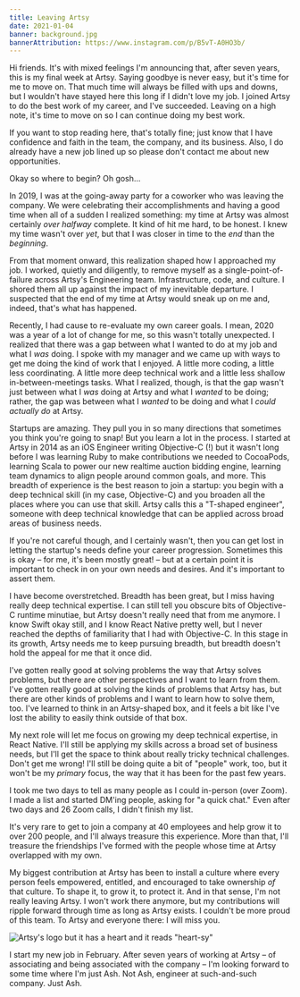 ```yaml
---
title: Leaving Artsy
date: 2021-01-04
banner: background.jpg
bannerAttribution: https://www.instagram.com/p/B5vT-A0HO3b/
---
```


Hi friends. It's with mixed feelings I'm announcing that, after seven years, this is my final week at Artsy. Saying goodbye is never easy, but it's time for me to move on. That much time will always be filled with ups and downs, but I wouldn't have stayed here this long if I didn't love my job. I joined Artsy to do the best work of my career, and I've succeeded. Leaving on a high note, it's time to move on so I can continue doing my best work.

If you want to stop reading here, that's totally fine; just know that I have confidence and faith in the team, the company, and its business. Also, I do already have a new job lined up so please don't contact me about new opportunities.

Okay so where to begin? Oh gosh...

In 2019, I was at the going-away party for a coworker who was leaving the company. We were celebrating their accomplishments and having a good time when all of a sudden I realized something: my time at Artsy was almost certainly _over halfway_ complete. It kind of hit me hard, to be honest. I knew my time wasn't over _yet_, but that I was closer in time to the _end_ than the _beginning_.

From that moment onward, this realization shaped how I approached my job. I worked, quietly and diligently, to remove myself as a single-point-of-failure across Artsy's Engineering team. Infrastructure, code, and culture. I shored them all up against the impact of my inevitable departure. I suspected that the end of my time at Artsy would sneak up on me and, indeed, that's what has happened.

Recently, I had cause to re-evaluate my own career goals. I mean, 2020 was a year of a lot of change for me, so this wasn't totally unexpected. I realized that there was a gap between what I wanted to do at my job and what I _was_ doing. I spoke with my manager and we came up with ways to get me doing the kind of work that I enjoyed. A little more coding, a little less coordinating. A little more deep technical work and a little less shallow in-between-meetings tasks. What I realized, though, is that the gap wasn't just between what I _was_ doing at Artsy and what I _wanted_ to be doing; rather, the gap was between what I _wanted_ to be doing and what I _could actually do_ at Artsy.

Startups are amazing. They pull you in so many directions that sometimes you think you're going to snap! But you learn a lot in the process. I started at Artsy in 2014 as an iOS Engineer writing Objective-C (!) but it wasn't long before I was learning Ruby to make contributions we needed to CocoaPods, learning Scala to power our new realtime auction bidding engine, learning team dynamics to align people around common goals, and more. This breadth of experience is the best reason to join a startup: you begin with a deep technical skill (in my case, Objective-C) and you broaden all the places where you can use that skill. Artsy calls this a "T-shaped engineer", someone with deep technical knowledge that can be applied across broad areas of business needs.

If you're not careful though, and I certainly wasn't, then you can get lost in letting the startup's needs define your career progression. Sometimes this is okay – for me, it's been mostly great! – but at a certain point it is important to check in on your own needs and desires. And it's important to assert them.

I have become overstretched. Breadth has been great, but I miss having really deep technical expertise. I can still tell you obscure bits of Objective-C runtime minutiae, but Artsy doesn't really need that from me anymore. I know Swift okay still, and I know React Native pretty well, but I never reached the depths of familiarity that I had with Objective-C. In this stage in its growth, Artsy needs me to keep pursuing breadth, but breadth doesn't hold the appeal for me that it once did.

I've gotten really good at solving problems the way that Artsy solves problems, but there are other perspectives and I want to learn from them. I've gotten really good at solving the kinds of problems that Artsy has, but there are other kinds of problems and I want to learn how to solve them, too. I've learned to think in an Artsy-shaped box, and it feels a bit like I've lost the ability to easily think outside of that box.

My next role will let me focus on growing my deep technical expertise, in React Native. I'll still be applying my skills across a broad set of business needs, but I'll get the space to think about really tricky technical challenges. Don't get me wrong! I'll still be doing quite a bit of "people" work, too, but it won't be my _primary_ focus, the way that it has been for the past few years.

I took me two days to tell as many people as I could in-person (over Zoom). I made a list and started DM'ing people, asking for "a quick chat." Even after two days and 26 Zoom calls, I didn't finish my list.

It's very rare to get to join a company at 40 employees and help grow it to over 200 people, and I'll always treasure this experience. More than that, I'll treasure the friendships I've formed with the people whose time at Artsy overlapped with my own.

My biggest contribution at Artsy has been to install a culture where every person feels empowered, entitled, and encouraged to take ownership _of_ that culture. To shape it, to grow it, to protect it. And in that sense, I'm not really leaving Artsy. I won't work there anymore, but my contributions will ripple forward through time as long as Artsy exists. I couldn't be more proud of this team. To Artsy and everyone there: I will miss you.

![Artsy's logo but it has a heart and it reads "heart-sy"](./heartsy.png)

I start my new job in February. After seven years of working at Artsy – of associating and being associated with the company – I'm looking forward to some time where I'm just Ash. Not Ash, engineer at such-and-such company. Just Ash.
